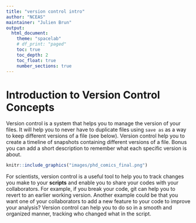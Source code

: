 ```yaml
---
title: "version control intro"
author: "NCEAS"
maintainer: "Julien Brun"
output: 
  html_document:
    theme: "spacelab"
    # df_print: "paged"
    toc: true
    toc_depth: 2
    toc_float: true
    number_sections: true
---
```


# Introduction to Version Control Concepts

Version control is a system that helps you to manage the version of your files. It will help you to never have to duplicate files using `save as` as a way to keep different versions of a file (see below). Version control help you to create a timeline of snapshots containing different versions of a file. Bonus you can add a short description to remember what each specific version is about.

```r
knitr::include_graphics("images/phd_comics_final.png")
```


For scientists, version control is a useful tool to help you to track changes you make to your **scripts** and enable you to share your codes with your collaborators. For example, if you break your code, git can help you to revert to an earlier working version. Another example could be that you want one of your collaborators to add a new feature to your code to improve your analysis? Version control can help you to do so in a smooth and organized manner, tracking who changed what in the script.

